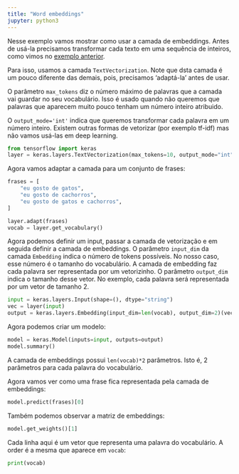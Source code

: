```yaml
---
title: "Word embeddings"
jupyter: python3
---
```


Nesse exemplo vamos mostrar como usar a camada de embeddings. Antes de usá-la
precisamos transformar cada texto em uma sequência de inteiros, como vimos
no [exemplo anterior](./09-text-vectorization.html).

Para isso, usamos a camada `TextVectorization`. Note que dsta camada é um pouco
diferente das demais, pois, precisamos 'adaptá-la' antes de usar.

O parâmetro `max_tokens` diz o número máximo de palavras que a camada vai guardar
no seu vocabulário. Isso é usado quando não queremos que palavras que aparecem
muito pouco tenham um número inteiro atribuido.

O `output_mode='int'` indica que queremos transformar cada palavra em um número inteiro.
Existem outras formas de vetorizar (por exemplo tf-idf) mas não vamos usá-las em
deep learning.

```python
from tensorflow import keras
layer = keras.layers.TextVectorization(max_tokens=10, output_mode="int",)
```

Agora vamos adaptar a camada para um conjunto de frases:

```python
frases = [
    "eu gosto de gatos",
    "eu gosto de cachorros",
    "eu gosto de gatos e cachorros",
]

layer.adapt(frases)
vocab = layer.get_vocabulary()
```

Agora podemos definir um input, passar a camada de vetorização e em seguida definir a
camada de embeddings.
O parâmetro `input_dim` da camada `Embedding` indica o número de tokens possíveis.
No nosso caso, esse número é o tamanho do vocabulário.
A camada de embedding faz cada palavra ser representada por um vetorizinho. O parâmetro
`output_dim` indica o tamanho desse vetor. No exemplo, cada palavra será representada
por um vetor de tamanho 2.

```python
input = keras.layers.Input(shape=(), dtype="string")
vec = layer(input)
output = keras.layers.Embedding(input_dim=len(vocab), output_dim=2)(vec)
```

Agora podemos criar um modelo:

```python
model = keras.Model(inputs=input, outputs=output)
model.summary()
```

A camada de embeddings possui `len(vocab)*2` parâmetros. Isto é, 2 parâmetros
para cada palavra do vocabulário.

Agora vamos ver como uma frase fica representada pela camada de embeddings:

```python
model.predict(frases)[0]
```

Também podemos observar a matriz de embeddings:

```python
model.get_weights()[1]
```

Cada linha aqui é um vetor que representa uma palavra do vocabulário. A order é a mesma
que aparece em `vocab`:

```python
print(vocab)
```

